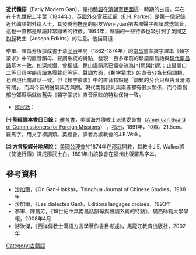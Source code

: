 {{Link style|time=2015-12-12T06:12:59+00:00}}
'''近代贛語'''（Early Modern Gan），是指[[贛語|贛語]]在[[清朝|清朝]]至[[中華民國|民國]]這一時期的古語。早在在十九世紀上半葉（1844年），[[英國|英國]]外交官[[莊延齡|莊延齡]]（E.H. Parker）是第一個記錄近代贛語的外籍人士，其發現他[[撫州|撫州]]的朋友Wen-yuan把古濁聲字都讀成送氣音，這也一直都是贛語非常顯著的特徵。1864年，贛語的一些特徵也吸引到了英國[[艾約瑟|艾約瑟]]教士（Joseph Edkins）的注意。他描寫道：
{{quotation|在江西東部的撫州府，所有的全濁音已經全變成送氣音。六個韻尾輔音只是沒有k。聲調有七個，它們的音高是不規則的。|《A Grammar of the Chinese Colloquial Language Commonly Caled the Mandarin Dialect》}}

李軍、陳昌芳根據成書于清[[同治|同治]]年間（1862-1874年）的[[南昌|南昌]]童蒙識字課本《類字蒙求》中的直音韻母、聲調系統的特點，發現一百多年前的贛語南昌話與[[南昌話|現代南昌話]]基本一致。如深咸攝、曾梗攝、臻山攝韻尾已經合流為[n]尾與[t]尾；止攝開口二等日母字韻母讀為零聲母{{IPA|[ɵ]}}等等。聲調方面，《類字蒙求》的直音分為七個調類，也與現代南昌話一致。但《類字蒙求》中的直音特點是「調類的分合只與古音清濁有關」，而與今音的送氣與否無關。現代南昌話則與兩者都有很大關係，而今南昌部分郊縣話就依舊與《類字蒙求》直音反映的特點保持一致。

*[[邵武話|邵武話]]：
'''㈠ 聖經譯本書目目錄'''：
[[雅各書|雅各書]]，美國海外傳教士派遣委員會（[[:en:American_Board_of_Commissioners_for_Foreign_Missions|American Board of Commissioners for Foreign Missions]]） ，[[福州|福州]]，1891年，10頁。21.5cm。羅馬字。用文字標調類。英經會。譯者為該教會的J.E.Walk。

'''㈡ 方言聖經分地解說'''：
[[公理會|美國公理會]]於1874年在[[邵武|邵武]]開教，其教士J.E. Walker將《使徒行傳》譯成邵武土白。1891年由該教會在福州出版羅馬字本。

==參考資料==
*[[沙加爾|沙加爾]]，《On Gan-Hakka》{{en}}，Tsinghua Journal of Chinese Studies，1988年
*沙加爾，《Les dialectes Gan》{{fr}}，Editions langages croisés，1993年
*李軍、陳昌芳，《19世紀中葉南昌話韻母與聲調系統的特點》，廣西師範大學學報，2008年4月
*游汝傑，《西洋傳教士漢語方言學著作書目考述》，黑龍江教育出版社，2002年

{{lang-stub}}
{{贛語}}
{{漢語音韻學}}

[[Category:古贛語|Category:古贛語]]
